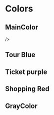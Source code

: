 

<Meta title="Colors" />

# Colors

## MainColor

<ColorPalette>
    <ColorItem
    title="Gray"
    subtitle="${color}500 / subYellow"
    colors={[
      COLORS.blue500,
      COLORS.purple500,
      COLORS.red500,
      COLORS.subYellow,
    ]}

/>

</ColorPalette>

## Tour Blue

<ColorPalette>
  <ColorItem
    title="Blue"
    subtitle="blue900~50"
    colors={[
      COLORS.blue900,
      COLORS.blue800,
      COLORS.blue700,
      COLORS.blue600,
      COLORS.blue500,
      COLORS.blue400,
      COLORS.blue300,
      COLORS.blue200,
      COLORS.blue100,
      COLORS.blue50,
    ]}
  />
</ColorPalette>

## Ticket purple

<ColorPalette>
  <ColorItem
    title="Purple"
    subtitle="purple900~50"
    colors={[
      COLORS.purple900,
      COLORS.purple800,
      COLORS.purple700,
      COLORS.purple600,
      COLORS.purple500,
      COLORS.purple400,
      COLORS.purple300,
      COLORS.purple200,
      COLORS.purple100,
      COLORS.purple50,
    ]}
  />
</ColorPalette>

## Shopping Red

<ColorPalette>
  <ColorItem
    title="Red"
    subtitle="red900~50"
    colors={[
      COLORS.red900,
      COLORS.red800,
      COLORS.red700,
      COLORS.red600,
      COLORS.red500,
      COLORS.red400,
      COLORS.red300,
      COLORS.red200,
      COLORS.red100,
      COLORS.red50,
    ]}
  />
</ColorPalette>

## GrayColor

<ColorPalette>
  <ColorItem
    title="Gray"
    subtitle="gray900~0"
    colors={[
      COLORS.gray900,
      COLORS.gray800,
      COLORS.gray700,
      COLORS.gray600,
      COLORS.gray500,
      COLORS.gray400,
      COLORS.gray300,
      COLORS.gray200,
      COLORS.gray100,
      COLORS.gray0,
    ]}
  />
</ColorPalette>

